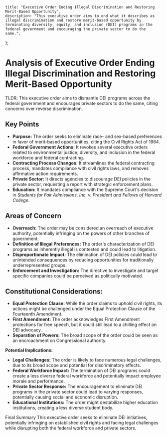    title: "Executive Order Ending Illegal Discrimination and Restoring Merit-Based Opportunity",
    description: "This executive order aims to end what it describes as illegal discrimination and restore merit-based opportunity by terminating diversity, equity, and inclusion (DEI) programs in the federal government and encouraging the private sector to do the same.",
};

# Analysis of Executive Order Ending Illegal Discrimination and Restoring Merit-Based Opportunity

TLDR; This executive order aims to dismantle DEI programs across the federal government and encourages private sectors to do the same, citing concerns over reverse discrimination.

## Key Points

- **Purpose:** The order seeks to eliminate race- and sex-based preferences in favor of merit-based opportunities, citing the Civil Rights Act of 1964.
- **Federal Government Actions:** It revokes several executive orders related to environmental justice, diversity, and inclusion in the federal workforce and federal contracting.
- **Contracting Process Changes:** It streamlines the federal contracting process, mandates compliance with civil rights laws, and removes affirmative action requirements.
- **Private Sector:** It directs agencies to discourage DEI policies in the private sector, requesting a report with strategic enforcement plans.
- **Education:**  It mandates compliance with the Supreme Court's decision in *Students for Fair Admissions, Inc. v. President and Fellows of Harvard College*.

## Areas of Concern

- **Overreach:** The order may be considered an overreach of executive authority, potentially infringing on the powers of other branches of government.
- **Definition of Illegal Preferences:** The order's characterization of DEI programs as inherently illegal is contested and could lead to litigation.
- **Disproportionate Impact:** The elimination of DEI policies could lead to unintended consequences by reducing opportunities for traditionally underrepresented groups.
- **Enforcement and Investigation:** The directive to investigate and target specific companies could be perceived as politically motivated.

## Constitutional Considerations:

- **Equal Protection Clause:** While the order claims to uphold civil rights, its actions might be challenged under the Equal Protection Clause of the Fourteenth Amendment.
- **First Amendment:** The order acknowledges First Amendment protections for free speech, but it could still lead to a chilling effect on DEI advocacy.
- **Separation of Powers:** The broad scope of the order could be seen as an encroachment on Congressional authority.

**Potential Implications:**

- **Legal Challenges:** The order is likely to face numerous legal challenges, due to its broad scope and potential for discriminatory effects.
- **Federal Workforce Impact:** The termination of DEI programs could create a less diverse federal workforce and potentially impact employee morale and performance.
- **Private Sector Response:**  The encouragement to eliminate DEI programs in the private sector could lead to varying responses, potentially causing social and economic disruption.
- **Educational Institutions:** The order might destabilize higher education institutions, creating a less diverse student body.

Final Summary
This executive order seeks to eliminate DEI initiatives, potentially infringing on established civil rights and facing legal challenges while disrupting both the federal workforce and private sectors.
